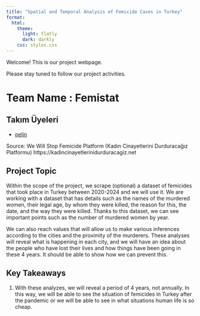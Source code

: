 ```yaml
---
title: "Spatial and Temporal Analysis of Femicide Cases in Turkey"
format:
  html:
    theme: 
      light: flatly
      dark: darkly
    css: styles.css
---
```


Welcome! This is our project webpage.

Please stay tuned to follow our project activities.

# Team Name : Femistat 

## Takım Üyeleri

- [pelin](github)  



Source:  We Will Stop Femicide Platform (Kadın Cinayetlerini Durduracağız Platformu)
https://kadincinayetlerinidurduracagiz.net


## Project Topic

Within the scope of the project, we scrape (optional) a dataset of femicides that took place in Turkey between 2020-2024 and we will use it. We are working with a dataset that has details such as the names of the murdered women, their legal age, by whom they were killed, the reason for this, the date, and the way they were killed. Thanks to this dataset, we can see important points such as the number of murdered women by year.

We can also reach values that will allow us to make various inferences according to the cities and the proximity of the murderers. These analyses will reveal what is happening in each city, and we will have an idea about the people who have lost their lives and how things have been going in these 4 years. It should be able to show how we can prevent this.



## Key Takeaways

1. With these analyzes, we will reveal a period of 4 years, not annually. In this way, we will be able to see the situation of femicides in Turkey after the pandemic or we will be able to see in what situations human life is so cheap.

